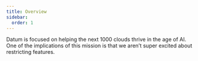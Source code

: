 ```yaml
---
title: Overview
sidebar:
  order: 1
---
```


Datum is focused on helping the next 1000 clouds thrive in the age of AI. One of the implications of this mission is that we aren’t super excited about restricting features.